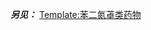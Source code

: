 {{Sidebar
|name       = Benzos
|title      = [[苯二氮䓬类]]
|titlestyle = background: #CCF
|image      = [[File:Benzodiazepine Structural Formula V1.svg|160px|alt=Chemical structure diagram of a benzene ring fused to a diazepine ring. Another benzene ring is attached to the bottom of the diazepine ring via a single line. Attached to the first benzene ring is a side chain labeled R7; to the second, a side chain labeled R2'; and attached to the diazepine ring, two side chains labeled R1 and R2.]]
|caption    = 苯二氮䓬类药物的核心结构。 "R"表示[[侧链]][[基团]]所处的常见位置，不同的R基组合搭配可以使不同的药物有不同的属性。
|bodyclass  = plainlist
|belowstyle = border-top: 1px #aaa solid;

|content1 = 
* {{lang|en|Benzodiazepines}}（{{IPAc-en|ˌ|b|ɛ|n|z|ɵ|d|aɪ|ˈ|æ|z|ɨ|p|iː|n}}）
* [[苯二氮䓬类]]
* {{tsl|en|List of benzodiazepines|苯二氮䓬类药品列表|药品列表}}
* {{tsl|en|Benzodiazepine overdose|苯二氮䓬类药物过量使用|药物过量}}
* [[苯二氮䓬类药物依赖性|依赖性]]
* {{tsl|en|Benzodiazepine use disorder|苯二氮䓬类药物滥用|滥用}}
* [[苯二氮䓬类药物戒斷症候群|戒斷症候群]]
* {{tsl|en|Effects of long-term benzodiazepine use|苯二氮䓬类药物的长期影响|长期影响}}
}}<noinclude>

'''''另见：''''' [[Template:苯二氮䓬类药物]]

[[Category:神经病学与精神病学医学模板|{{PAGENAME}}]]
</noinclude>